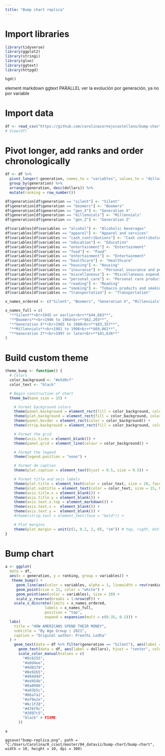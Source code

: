 ```yaml
---
title: "Bump chart replica"
---
```


# Import libraries
```r
library(tidyverse)
library(ggplot2)
library(stringi)
library(glue)
library(ggtext)
library(httpgd)
```

```{#r}
hgd()
```
element markdown ggtext 
PARALLEL 
ver la evolución por generación, ya no por variable

# Import data
```r
df <- read_csv("https://github.com/carolinacornejocastellano/bump-chart/raw/main/data.csv")
# View(df)
```

# Pivot longer, add ranks and order chronologically
```r
df <- df %>%
  pivot_longer(-generation, names_to = "variables", values_to = "dollars") %>%
  group_by(generation) %>%
  arrange(generation, desc(dollars)) %>%
  mutate(ranking = row_number())

df$generation[df$generation == "silent"] <- "Silent"
df$generation[df$generation == "boomers"] <- "Boomers"
df$generation[df$generation == "gen_X"] <- "Generation X"
df$generation[df$generation == "millennials"] <- "Millennials"
df$generation[df$generation == "gen_Z"] <- "Generation Z"

df$variables[df$variables == "alcohol"] <- "Alcoholic beverages"
df$variables[df$variables == "apparel"] <- "Apparel and services"
df$variables[df$variables == "cash_contributions"] <- "Cash contributions"
df$variables[df$variables == "education"] <- "Education"
df$variables[df$variables == "entertainment"] <- "Entertainment"
df$variables[df$variables == "food"] <- "Food"
df$variables[df$variables == "entertainment"] <- "Entertainment"
df$variables[df$variables == "healthcare"] <- "Healthcare"
df$variables[df$variables == "housing"] <- "Housing"
df$variables[df$variables == "insurance"] <- "Personal insurance and pensions"
df$variables[df$variables == "miscellaneous"] <- "Miscellaneous expenditures"
df$variables[df$variables == "personal_care"] <- "Personal care products and services"
df$variables[df$variables == "reading"] <- "Reading"
df$variables[df$variables == "smoking"] <- "Tobacco products and smoking \n supplies"
df$variables[df$variables == "transportation"] <- "Transportation"
```

```r
x_names_ordered <- c("Silent", "Boomers", "Generation X", "Millennials", "Generation Z")
```

```r
x_names_full = c(
  "**Silent**<br>1945 or earlier<br>**$44,683**",
  "**Boomers**<br>1946 to 1964<br>**$62,203**",
  "**Generation X**<br>1965 to 1980<br>**$83,357**",
  "**Millennials**<br>1981 to 1996<br>**$69,061**",
  "**Generation Z**<br>1997 or later<br>**$41,636**"
)
```

# Build custom theme

```r
theme_bump <- function() {
  # Colors
  color_background <- "#e5d9cf"
  color_text <- "black"

  # Begin construction of chart
  theme_bw(base_size = 15) +

    # Format background colors
    theme(panel.background = element_rect(fill = color_background, color = color_background)) +
    theme(plot.background = element_rect(fill = color_background, color = color_background)) +
    theme(panel.border = element_rect(color = color_background)) +
    theme(strip.background = element_rect(fill = color_background, color = color_background)) +

    # Format the grid
    theme(axis.ticks = element_blank()) +
    theme(panel.grid = element_line(colour = color_background)) +

    # Format the legend
    theme(legend.position = "none") +

    # Format de caption
    theme(plot.caption = element_text(hjust = 0.5, size = 9.5)) +

    # Format title and axis labels
    theme(plot.title = element_text(color = color_text, size = 20, face = "bold", hjust = 0.5)) +
    theme(plot.subtitle = element_text(color = color_text, size = 15, hjust = 0.5)) +
    theme(axis.title.x = element_blank()) +
    theme(axis.title.y = element_blank()) +
    theme(axis.text.x.top = element_markdown()) +
    theme(axis.text.x =  element_blank()) +
    theme(axis.text.y =  element_blank()) +
    #theme(strip.text = element_text(face = "bold")) +

    # Plot margins
    theme(plot.margin = unit(c(1, 0.2, 2, 0), "cm")) # top, right, bottom, left
}
```

# Bump chart 

```r
a <- ggplot(
  data = df,
  aes(x = generation, y = ranking, group = variables)) +
   theme_bump() +
     geom_line(aes(color = variables, alpha = 1, linewidth = rev(ranking))) +
     geom_point(size = 21, color = "white") +
     geom_point(aes(color = variables), size = 20) +
     scale_y_reverse(breaks = 1:nrow(df)) +
    scale_x_discrete(limits = x_names_ordered,
                  labels = x_names_full,
                  position = "top",
                  expand = expansion(mult = c(0.35, 0.1))) +
  labs(
    title = "HOW AMERICANS SPEND THEIR MONEY",
    subtitle = "By Age Group | 2021",
    caption = "Original author: Preethi Lodha"
  ) +
    geom_text(data = df %>% filter(generation == "Silent"), aes(label = variables, x = 0.72), hjust = "outward", fontface = "bold", color = "black", size = 5) +
      geom_text(data = df, aes(label = dollars), hjust = "center", color = "white", size = 4.8) + # FIXME
      scale_color_manual(values = c(
        "#9c6255",
        "#a0d4ee",
        "#9d8379",
        "#8e92b5",
        "#484d4d",
        "#ed454b",
        "#8a8986",
        "#a03b5c",
        "#86a7a1",
        "#af9e2e",
        "#6c1f28",
        "#476f9c",
        "#3897c5",
        "black" # FIXME
      ))

a
```

```{#r}
ggsave("bump-replica.png", path = "C:/Users/Carolina/0_ccast/master/04_dataviz/bump-chart/bump-chart", width = 10, height = 10, dpi = 300)
```
